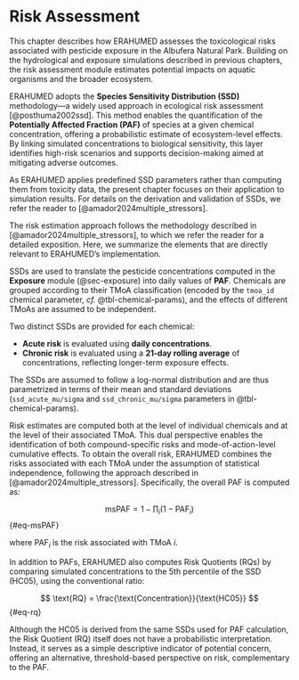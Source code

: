 # Risk Assessment {#sec-risk}

This chapter describes how ERAHUMED assesses the toxicological risks associated with pesticide exposure in the Albufera Natural Park. Building on the hydrological and exposure simulations described in previous chapters, the risk assessment module estimates potential impacts on aquatic organisms and the broader ecosystem.

ERAHUMED adopts the **Species Sensitivity Distribution (SSD)** methodology—a widely used approach in ecological risk assessment [@posthuma2002ssd]. This method enables the quantification of the **Potentially Affected Fraction (PAF)** of species at a given chemical concentration, offering a probabilistic estimate of ecosystem-level effects. By linking simulated concentrations to biological sensitivity, this layer identifies high-risk scenarios and supports decision-making aimed at mitigating adverse outcomes.

As ERAHUMED applies predefined SSD parameters rather than computing them from toxicity data, the present chapter focuses on their application to simulation results. For details on the derivation and validation of SSDs, we refer the reader to [@amador2024multiple_stressors].

The risk estimation approach follows the methodology described in [@amador2024multiple_stressors], to which we refer the reader for a detailed exposition. Here, we summarize the elements that are directly relevant to ERAHUMED’s implementation.

SSDs are used to translate the pesticide concentrations computed in the **Exposure** module (@sec-exposure) into daily values of **PAF**. Chemicals are grouped according to their TMoA classification (encoded by the `tmoa_id` chemical parameter, *cf.* @tbl-chemical-params), and the effects of different TMoAs are assumed to be independent.

Two distinct SSDs are provided for each chemical:

-   **Acute risk** is evaluated using **daily concentrations**.
-   **Chronic risk** is evaluated using a **21-day rolling average** of concentrations, reflecting longer-term exposure effects.

The SSDs are assumed to follow a log-normal distribution and are thus parametrized in terms of their mean and standard deviations (`ssd_acute_mu/sigma` and `ssd_chronic_mu/sigma` parameters in @tbl-chemical-params).

Risk estimates are computed both at the level of individual chemicals and at the level of their associated TMoA. This dual perspective enables the identification of both compound-specific risks and mode-of-action-level cumulative effects. To obtain the overall risk, ERAHUMED combines the risks associated with each TMoA under the assumption of statistical independence, following the approach described in [@amador2024multiple_stressors]. Specifically, the overall PAF is computed as:

$$
\text{msPAF} = 1 - \prod _i (1-\text{PAF}_i)
$$ {#eq-msPAF}

where $\text{PAF}_i$ is the risk associated with TMoA $i$.

In addition to PAFs, ERAHUMED also computes Risk Quotients (RQs) by comparing simulated concentrations to the 5th percentile of the SSD (HC05), using the conventional ratio:

$$
\text{RQ} = \frac{\text{Concentration}}{\text{HC05}}
$$ {#eq-rq}

Although the HC05 is derived from the same SSDs used for PAF calculation, the Risk Quotient (RQ) itself does not have a probabilistic interpretation. Instead, it serves as a simple descriptive indicator of potential concern, offering an alternative, threshold-based perspective on risk, complementary to the PAF.
